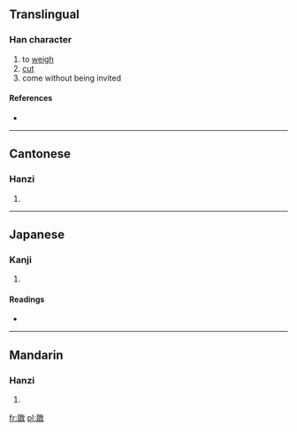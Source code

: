 ==Translingual==

===Han character===
{{Han char|rn=66|rad=攴|as=08|sn=12|four=1844<sub>0</sub>|canj=水水水水大 (EEEEK)}}

# to [[weigh]]
# [[cut]]
# come without being invited

====References====
* {{Han ref|kx=0473.171|hdz=21469.061|uh=656A|ud=25962|bh=D974|bd=55668}}

----

==Cantonese==

===Hanzi===
{{yue-hanzi|jyut=|y=jyut3}}

# {{defn|Cantonese|sort=攴08}}

----

==Japanese==

===Kanji===
{{ja-kanji|grade=|rs=攴08}}

# {{defn|Japanese|sort=攴08}}

====Readings====
* {{ja-readings|on=[[たつ]] (tatsu), [[たち]] (tachi), [[せつ]] (setsu), [[せち]] (sechi)|kun=[[はかる]] (hakaru)}}

----

==Mandarin==

===Hanzi===
{{cmn-hanzi|pin=[[duó]] ([[duo2]])|wg=to<sup>2</sup>}}

# {{defn|Mandarin|sort=攴08}}

[[fr:敪]]
[[pl:敪]]